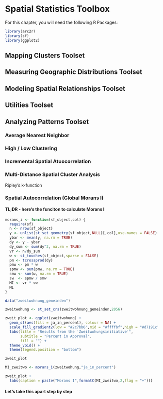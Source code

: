 # Spatial Statistics Toolbox

For this chapter, you will need the following R Packages:
```r
library(arc2r)
library(sf)
library(ggplot2)
```

## Mapping Clusters Toolset

## Measuring Geographic Distributions Toolset

## Modeling Spatial Relationships Toolset

## Utilities Toolset

## Analyzing Patterns Toolset

### Average Nearest Neighbor

### High / Low Clustering

### Incremental Spatial Atuocorrelation

### Multi-Distance Spatial Cluster Analysis

Ripley's k-function

### Spatial Autocorrelation (Global Morans I)

#### TL;DR - here's the funciton to calculate Morans I
```r
morans_i <- function(sf_object,col) {
  require(sf)
  n <- nrow(sf_object)
  y <- unlist(st_set_geometry(sf_object,NULL)[,col],use.names = FALSE)
  ybar <- mean(y, na.rm = TRUE)
  dy <- y - ybar
  dy_sum <- sum(dy^2, na.rm = TRUE)
  vr <- n/dy_sum
  w <- st_touches(sf_object,sparse = FALSE)
  pm <- tcrossprod(dy)
  pmw <- pm * w
  spmw <- sum(pmw, na.rm = TRUE)
  smw <- sum(w, na.rm = TRUE)
  sw  <- spmw / smw
  MI <- vr * sw
  MI
}
```

<!--
/ todo: replcace this with arc2r/arc2r
/  assignees: KimboGilda
--> 

```r
data("zweitwohnung_gemeinden")

zweitwohung <- st_set_crs(zweitwohnung_gemeinden,2056)
```


```r
zweit_plot <- ggplot(zweitwohung) +
  geom_sf(aes(fill = ja_in_percent), colour = NA) +
  scale_fill_gradient2(low = "#2c7bb6",mid = "#ffffbf",high = "#d7191c", midpoint = 50,breaks = c(0,25,50,75,100),limits = c(0,100))+
  labs(title = "Results from the 'Zweitwohungsinitiative'",
       subtitle = "Percent in Approval",
       fill = "") +
  theme_void() +
  theme(legend.position = "bottom")

zweit_plot
```

```r
MI_zweitwo <- morans_i(zweitwohung,"ja_in_percent")

zweit_plot +
  labs(caption = paste("Morans I",formatC(MI_zweitwo,2,flag = "+")))
```


#### Let's take this apart step by step
